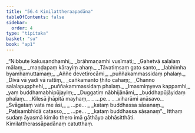 ```yaml
---
title: "56.4 Kimilattheraapadāna"
tableOfContents: false
sidebar:
  order: 4
type: "tipitaka"
basket: "su"
book: "ap1"
---
```



<DynamicBreadcrumb />

<Division number="42" book="ap1" bookNo="20" page="432">

<Paragraph number="7718" type="verses" book="ap1">
_“Nibbute kakusandhamhi,_  
_brāhmaṇamhi vusīmati;_  
_Gahetvā salalaṃ mālaṃ,_  
_maṇḍapaṃ kārayiṃ ahaṃ._  

</Paragraph>

</Division>
<Division number="43" book="ap1" bookNo="20" page="432">

<Paragraph number="7719" type="verses" book="ap1">
_Tāvatiṃsaṃ gato santo,_  
_labhimha byamhamuttamaṃ;_  
_Aññe devetirocāmi,_  
_puññakammassidaṃ phalaṃ._  

</Paragraph>

</Division>
<Division number="44" book="ap1" bookNo="20" page="432">

<Paragraph number="7720" type="verses" book="ap1">
_Divā vā yadi vā rattiṃ,_  
_caṅkamanto ṭhito cahaṃ;_  
_Channo salalapupphehi,_  
_puññakammassidaṃ phalaṃ._  

</Paragraph>

</Division>
<Division number="45" book="ap1" bookNo="20" page="432">

<Paragraph number="7721" type="verses" book="ap1">
_Imasmiṃyeva kappamhi,_  
_yaṃ buddhamabhipūjayiṃ;_  
_Duggatiṃ nābhijānāmi,_  
_buddhapūjāyidaṃ phalaṃ._  

</Paragraph>

</Division>
<Division number="46" book="ap1" bookNo="20" page="433">

<Paragraph number="7722" type="verses" book="ap1">
_Kilesā jhāpitā mayhaṃ,_  
_ …pe… _  
_viharāmi anāsavo._  

</Paragraph>

</Division>
<Division number="47" book="ap1" bookNo="20" page="433">

<Paragraph number="7723" type="verses" book="ap1">
_Svāgataṃ vata me āsi,_  
_ …pe… _  
_kataṃ buddhassa sāsanaṃ._  

</Paragraph>

</Division>
<Division number="48" book="ap1" bookNo="20" page="433">

<Paragraph number="7724" type="verses" book="ap1">
_Paṭisambhidā catasso,_  
_ …pe… _  
_kataṃ buddhassa sāsanaṃ”._  

</Paragraph>

<Paragraph number="7725" book="ap1">
Itthaṃ sudaṃ āyasmā kimilo thero imā gāthāyo abhāsitthāti.

</Paragraph>
</Division>

<Paragraph number="7726" type="center" book="ap1">
Kimilattherassāpadānaṃ catutthaṃ.
</Paragraph>